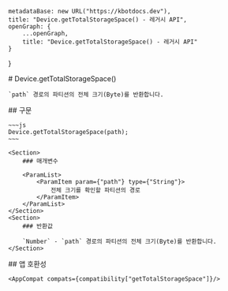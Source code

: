 
    metadataBase: new URL("https://kbotdocs.dev"),
    title: "Device.getTotalStorageSpace() - 레거시 API",
    openGraph: {
        ...openGraph,
        title: "Device.getTotalStorageSpace() - 레거시 API"
    }
}

<Section>
    # Device.getTotalStorageSpace()

    `path` 경로의 파티션의 전체 크기(Byte)를 반환합니다.
</Section>
<Section>
    ## 구문

    ~~~js
    Device.getTotalStorageSpace(path);
    ~~~

    <Section>
        ### 매개변수

        <ParamList>
            <ParamItem param={"path"} type={"String"}>
                전체 크기를 확인할 파티션의 경로
            </ParamItem>
        </ParamList>
    </Section>
    <Section>
        ### 반환값

        `Number` - `path` 경로의 파티션의 전체 크기(Byte)를 반환합니다.
    </Section>
</Section>
<Section>
    ## 앱 호환성

    <AppCompat compats={compatibility["getTotalStorageSpace"]}/>
</Section>